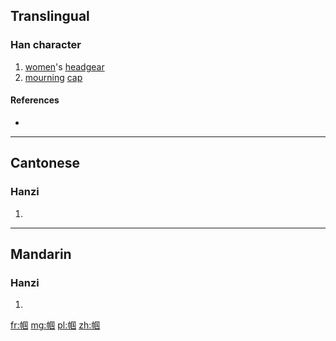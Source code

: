 {{also|幗}}
==Translingual==

===Han character===
{{Han char|rn=50|rad=巾|as=08|sn=11|four=|canj=LBWMI|ids=⿰巾国}}

# [[women]]'s [[headgear]]
# [[mourning]] [[cap]]

====References====
* {{Han ref|kx=0333.161|hdz=10745.050|uh=5E3C|ud=24124}}

----

==Cantonese==

===Hanzi===
{{yue-hanzi|jyut=[[gwok3]]|y=gwok3|tra=幗}}

# {{defn|lang=yue|sort=巾08}}

----

==Mandarin==

===Hanzi===
{{cmn-hanzi|tra=幗|pin=[[guó]] ([[guo2]])|wg=kuo<sup>2</sup>}}

# {{defn|lang=cmn|sort=巾08}}

[[fr:帼]]
[[mg:帼]]
[[pl:帼]]
[[zh:帼]]